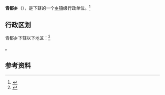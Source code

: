 {{中国乡级行政区|54/23/28/207/000}}

'''青都乡'''（{{bo|z=བྱིན་མཐུ་}}），是{{PRC admin/fullname|54/23/28/207/000|3}}下辖的一个[[乡镇|乡镇]]级行政单位。<ref>{{PRC admin/ref sgc|{{PRC admin/parent|54/23/28/207/000}}}}</ref>

== 行政区划 ==

青都乡下辖以下地区：<ref>{{PRC admin/ref sgc|54/23/28/207/000}}</ref>

{{PRC admin/children|54/23/28/207/000}}。

== 参考资料 ==

{{reflist}}

{{行政区划小作品}}
{{PRC admin/navcat|54/23/28/207/000}}